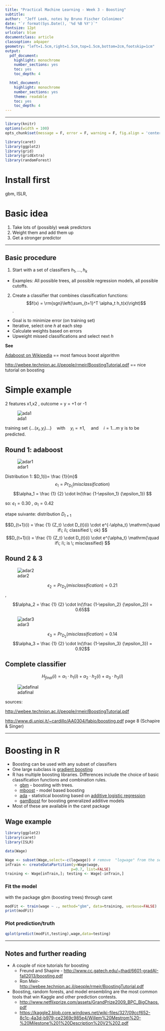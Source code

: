 ```yaml
---
title: "Practical Machine Learning - Week 3 - Boosting"
subtitle: 
author:  "Jeff Leek, notes by Bruno Fischer Colonimos"
date: "`r format(Sys.Date(), '%d %B %Y')`"
fontsize: 12pt
urlcolor: blue
documentclass: article
classoption: a4paper
geometry: "left=1.5cm,right=1.5cm,top=1.5cm,bottom=2cm,footskip=1cm"
output:
  pdf_document: 
    highlight: monochrome
    number_sections: yes
    toc: yes
    toc_depth: 4

  html_document:
    highlight: monochrome
    number_sections: yes
    theme: readable
    toc: yes
    toc_depth: 4
---
```


----------------


```r

library(knitr)
options(width = 100)
opts_chunk$set(message = F, error = F, warning = F, fig.align = 'center')

```

```r
library(caret)
library(ggplot2)
library(grid)
library(gridExtra)
library(randomForest)

```

# Install first

gbm, ISLR, 


# Basic idea

1. Take lots of (possibly) weak predictors
2. Weight them and add them up
3. Get a stronger predictor


---

## Basic procedure

1. Start with a set of classifiers $h_1,\ldots,h_k$
  * Examples: All possible trees, all possible regression models, all possible cutoffs.
  
2. Create a classifier that combines classification functions: 
$$f(x) = \rm{sgn}\left(\sum_{t=1}^T \alpha_t h_t(x)\right)$$.
  * Goal is to minimize error (on training set)
  * Iterative, select one $h$ at each step
  * Calculate weights based on errors
  * Upweight missed classifications and select next $h$
  
  __See__
  
[Adaboost on Wikipedia](http://en.wikipedia.org/wiki/AdaBoost) == most famous boost algorithm

[http://webee.technion.ac.il/people/rmeir/BoostingTutorial.pdf](http://webee.technion.ac.il/people/rmeir/BoostingTutorial.pdf) == nice tutorial on boosting


# Simple example

2 features x1,x2 , outcome = y = +1 or -1

![ada1](assets/ada1.jpg)

training set $\{...(x_i , y_i)...\} \mathrm {\quad with \quad} y_i = \pm 1, \mathrm {\quad and \quad} i=1...m$
y is to be predicted.


## Round 1: adaboost

![adar1](assets/adar1.png)


Distribution 1: $D_1(i)= \frac {1}{m}$
$$\epsilon_1 = Pr_{D_1}(misclassification)$$
$$\alpha_1 = \frac {1} {2} \cdot ln(\frac {1-\epsilon_1} {\epsilon_1}) $$

so: 
$\epsilon_1 = 0.30$ , $\alpha_1 = 0.42$


etape suivante: distribution $D_{t+1}$

$$D_{t+1}(i) = \frac {1} {Z_t} \cdot D_{t}(i) \cdot e^{-\alpha_t} \mathrm{\quad if\; i\; classified \; ok} $$
$$D_{t+1}(i) = \frac {1} {Z_t} \cdot D_{t}(i) \cdot e^{\alpha_t} \mathrm{\quad if\; i\; is \; misclassified} $$


## Round 2 & 3

![adar2](assets/adar2.jpg)

$$\epsilon_2 = Pr_{D_2}(misclassification) = 0.21$$ ,

$$\alpha_2 = \frac {1} {2} \cdot ln(\frac {1-\epsilon_2} {\epsilon_2}) = 0.65$$





![adar3](assets/adar3.jpg)

$$\epsilon_3 = Pr_{D_2}(misclassification) = 0.14$$
$$\alpha_3 = \frac {1} {2} \cdot ln(\frac {1-\epsilon_3} {\epsilon_3}) = 0.92$$


## Complete classifier

$$H_{final}(i) = \alpha_1 \cdot h_1(i) + \alpha_2 \cdot h_2(i) + \alpha_3 \cdot h_3(i)$$

![adafinal](assets/adafinal.jpg)





sources:

[http://webee.technion.ac.il/people/rmeir/BoostingTutorial.pdf](http://webee.technion.ac.il/people/rmeir/BoostingTutorial.pdf)

[http://www.di.unipi.it/~cardillo/AA0304/fabio/boosting.pdf](http://www.di.unipi.it/~cardillo/AA0304/fabio/boosting.pdf) page 8 (Schapire & Singer)


---

# Boosting in R 

* Boosting can be used with any subset of classifiers
* One large subclass is [gradient boosting](http://en.wikipedia.org/wiki/Gradient_boosting)
* R has multiple boosting libraries. Differences include the choice of basic classification functions and combination rules.
  * [gbm](http://cran.r-project.org/web/packages/gbm/index.html) - boosting with trees.
  * [mboost](http://cran.r-project.org/web/packages/mboost/index.html) - model based boosting
  * [ada](http://cran.r-project.org/web/packages/ada/index.html) - statistical boosting based on [additive logistic regression](http://projecteuclid.org/DPubS?service=UI&version=1.0&verb=Display&handle=euclid.aos/1016218223)
  * [gamBoost](http://cran.r-project.org/web/packages/GAMBoost/index.html) for boosting generalized additive models
* Most of these are available in the caret package 




## Wage example

```r
library(ggplot2)
library(caret)
library(ISLR)

data(Wage)

Wage <- subset(Wage,select=-c(logwage)) # remove  "logwage" from the set of predictors ?
inTrain <- createDataPartition(y=Wage$wage,
                              p=0.7, list=FALSE)
training <- Wage[inTrain,]; testing <- Wage[-inTrain,]
```






### Fit the model

with the package gbm (boosting trees) through caret

```r
modFit <- train(wage ~ ., method="gbm", data=training, verbose=FALSE)
print(modFit)
```


### Plot prediction/truth

```r
qplot(predict(modFit,testing),wage,data=testing)
```



---

## Notes and further reading

* A couple of nice tutorials for boosting
  * Freund and Shapire - [http://www.cc.gatech.edu/~thad/6601-gradAI-fall2013/boosting.pdf](http://www.cc.gatech.edu/~thad/6601-gradAI-fall2013/boosting.pdf)
  * Ron Meir- [http://webee.technion.ac.il/people/rmeir/BoostingTutorial.pdf](http://webee.technion.ac.il/people/rmeir/BoostingTutorial.pdf)
* Boosting, random forests, and model ensembling are the most common tools that win Kaggle and other prediction contests. 
  * [http://www.netflixprize.com/assets/GrandPrize2009_BPC_BigChaos.pdf](http://www.netflixprize.com/assets/GrandPrize2009_BPC_BigChaos.pdf)
  * [https://kaggle2.blob.core.windows.net/wiki-files/327/09ccf652-8c1c-4a3d-b979-ce2369c985e4/Willem%20Mestrom%20-%20Milestone%201%20Description%20V2%202.pdf](https://kaggle2.blob.core.windows.net/wiki-files/327/09ccf652-8c1c-4a3d-b979-ce2369c985e4/Willem%20Mestrom%20-%20Milestone%201%20Description%20V2%202.pdf)
  


